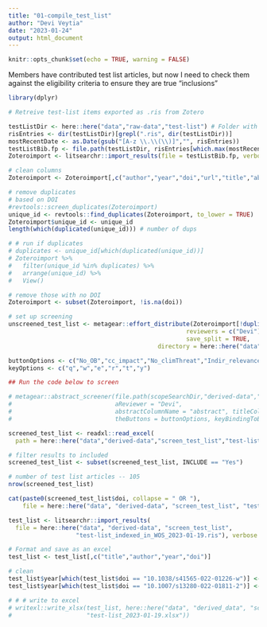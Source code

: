 ```yaml
---
title: "01-compile_test_list"
author: "Devi Veytia"
date: "2023-01-24"
output: html_document
---
```


```r
knitr::opts_chunk$set(echo = TRUE, warning = FALSE)
```


Members have contributed test list articles, but now I need to check them against the eligibility criteria to ensure they are true "inclusions"

```r
library(dplyr)

```

```r
# Retreive test-list items exported as .ris from Zotero

testListDir <- here::here("data","raw-data","test-list") # Folder with the test list bib information
risEntries <- dir(testListDir)[grepl(".ris", dir(testListDir))]
mostRecentDate <- as.Date(gsub("[A-z \\.\\(\\)]","", risEntries))
testListBib.fp <- file.path(testListDir, risEntries[which.max(mostRecentDate)])
Zoteroimport <- litsearchr::import_results(file = testListBib.fp, verbose = TRUE)

# clean columns
Zoteroimport <- Zoteroimport[,c("author","year","doi","url","title","abstract")]

# remove duplicates
# based on DOI
#revtools::screen_duplicates(Zoteroimport)
unique_id <- revtools::find_duplicates(Zoteroimport, to_lower = TRUE)
Zoteroimport$unique_id <- unique_id
length(which(duplicated(unique_id))) # number of dups

# # run if duplicates
# duplicates <- unique_id[which(duplicated(unique_id))]
# Zoteroimport %>%
#   filter(unique_id %in% duplicates) %>%
#   arrange(unique_id) %>%
#   View()

# remove those with no DOI
Zoteroimport <- subset(Zoteroimport, !is.na(doi))
```


```r

# set up screening
unscreened_test_list <- metagear::effort_distribute(Zoteroimport[!duplicated(Zoteroimport$unique_id),], 
                                                  reviewers = c("Devi"), effort= c(100), initialize = TRUE,
                                                  save_split = TRUE, 
                                          directory = here::here("data","derived-data","screen_test_list"))

buttonOptions <- c("No_OB","cc_impact","No_climThreat","Indir_relevance", "No_other","Yes")
keyOptions <- c("q","w","e","r","t","y")

## Run the code below to screen

# metagear::abstract_screener(file.path(scopeSearchDir,"derived-data","screen_test_list","effort_Devi.csv"), 
#                             aReviewer = "Devi",
#                             abstractColumnName = "abstract", titleColumnName = "title",
#                             theButtons = buttonOptions, keyBindingToButtons = keyOptions)

```

```r
screened_test_list <- readxl::read_excel(
  path = here::here("data","derived-data","screen_test_list","test-list_screened.xlsx"))

# filter results to included
screened_test_list <- subset(screened_test_list, INCLUDE == "Yes")

# number of test list articles -- 105
nrow(screened_test_list)

```

```r

cat(paste0(screened_test_list$doi, collapse = " OR "), 
    file = here::here("data", "derived-data", "screen_test_list", "test-list_screened_dois.txt"))

```


```r
test_list <- litsearchr::import_results(
  file = here::here("data", "derived-data", "screen_test_list", 
                   "test-list_indexed_in_WOS_2023-01-19.ris"), verbose = TRUE)

# Format and save as an excel
test_list <- test_list[,c("title","author","year","doi")]

# clean
test_list$year[which(test_list$doi == "10.1038/s41565-022-01226-w")] <- 2022
test_list$year[which(test_list$doi == "10.1007/s13280-022-01811-2")] <- 2022

# # # write to excel
# writexl::write_xlsx(test_list, here::here("data", "derived_data", "screen_test_list", 
#                     "test-list_2023-01-19.xlsx"))
```


